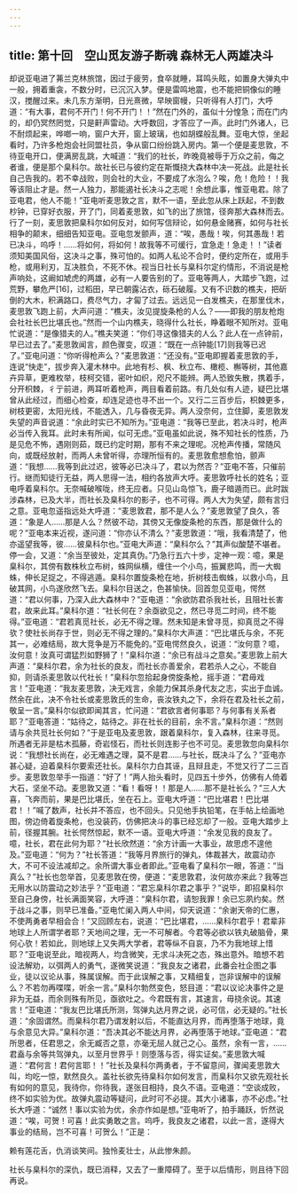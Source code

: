 ```yaml
---
---
---
```

title: 第十回　空山觅友游子断魂 森林无人两雄决斗
---



却说亚电进了茀兰克林旅馆，因过于疲劳，食卒就睡，耳鸣头眩，如置身大弹丸中一般，拥着重衾，不数分时，已沉沉入梦。便是雷鸣地震，也不能把铜像似的睡汉，搅醒过来。未几东方渐明，日光熹微，早映窗幔，只听得有人打门，大呼道：“有大事，君何不开门！何不开门！！”然在门外的，虽似十分惶急；而在门内的，却仍冥然罔觉，只是鼾声雷动。大呼数回，才答应了一声。此时门外诸人，已不耐烦起来，哗啷一响，窗户大开，窗上玻璃，也如胡蝶般乱舞。亚电大惊，坐起看时，乃许多枪炮会社同盟社员，争从窗口纷纷跳入房内。第一个便是麦思敦，不待亚电开口，便满房乱跳，大喊道：“我们的社长，昨晚竟被辱于万众之前，侮之者谁，便是那个臬科尔。故社长已与彼约定在斯慨挠大森林中决一死战。此是社长自己告我的。若不幸战败，则会社的大业，不要成了水泡么？唉，危！危险！！我等该阻止才是。然一人独力，那能遏社长决斗之志呢！余想此事，惟亚电君。除了亚电君，他人不能！”亚电听麦思敦之言，默不一语，至此忽从床上跃起，不到数杪钟，已穿好衣服，开了门，同着麦思敦，如飞的出了旅馆，径奔那大森林而去。行了一刻，麦思敦把臬科尔如何反对，如何写信辩论，如何悬金赌赛，如何与社长相争的颠末，细细告知亚电。亚电忽发颤声，道：“唉，愚哉！唉，何其愚哉！若已决斗，呜呼！……将如何，将如何！故我等不可缓行，宜急走！急走！！”读者须知美国风俗，这决斗之事，殊可怕的。如两人私论不合时，便约定所在，或用手枪，或用利刃，互决胜负，不死不休。视当日社长与臬科尔定约情形，不消说是枪声响处，这阚如虓虎的两雄，必有一人要告别的了。亚电等两人，大踏步飞跑，过荒野，攀危严[16]，过稻田，早已朝露沾衣，砾石破履。又有不识数的樵夫，把斫倒的大木，积满路口，费尽气力，才匐了过去。远远见一白发樵夫，在那里伐木，麦思敦飞跑上前，大声问道：“樵夫，汝见提旋条枪的人么？——即我的朋友枪炮会社社长巴比堪氏也。”然而一个山内樵夫，晓得什么社长，睁着眼不知所对。亚电忙说道：“是像猎夫的人。”樵夫笑道：“你们寻这像猎夫的人么？此人在一点钟前，早已过去了。”麦思敦闻言，颜色骤变，叹道：“既在一点钟能[17]则我等已迟了。”亚电问道：“你听得枪声么？”麦思敦道：“还没有。”亚电即握着麦思敦的手，连说“快走”，拔步奔入灌木林中。此地有杉、枫、秋立布、橄榄、槲等树，其他嘉卉异草，更难枚举，枝柯交错，密叶如织，咫尺不能辨。两人恐致失散，携着手，分开枳棘，彳亍前进，两耳听着枪声，两目看着前路。有几处似有人迹，疑巴比堪曾从此经过，而细心检查，却连足迹也寻不出一个。又行二三百步后，枳棘更多，树枝更密，太阳光线，不能透入，几与昏夜无异。两人没奈何，立住脚，麦思敦发失望的声音说道：“余此时实已不知所为。”亚电道：“我等已至此，若决斗时，枪声必当传入我耳。此时未有所闻，似可无虑。”亚电虽如此说，殊不知社长的性质，乃是见危不怖，遇刚则茹，既已约定时期，那有不来之理呢。况枪声传播，常随风向，或既经放射，而两人未曾听得，亦理所恒有的。麦思敦愈想愈怕，颤声道：“我想……我等到此过迟，彼等必已决斗了，君以为然否？”亚电不答，只催前行。继而知徒行无益，两人思得一法，相约各放声大呼。麦思敦呼社长的姓名；亚电呼着臬科尔。无奈喊破喉咙，终无应者。只见山岛惊飞，鹿子暗遁而已。此时跋涉森林，已及大半，而社长及臬科尔的影子，也不可得。两人大为失望，颇有言归之意。亚电忽遥指远处大呼道：“麦思敦君，那不是人么？”麦思敦望了良久，答道：“象是人……那是人么？然彼不动，其傍又无像旋条枪的东西，那是做什么的呢？”亚电本来近视，遂问道：“你亦认不清么？”麦思敦道：“哦，我看清楚了，他亦遥望我等，彼……彼臬科尔也。”亚电大声道：“臬科尔么？”其声似酸楚不堪者。停一会，又道：“余当至彼处，定其真伪。”乃急行五六十步，定神一观：噫，果是臬科尔，其傍有数株秋立布树，蛛网纵横，缠住一个小鸟，振翼悲鸣，而一大蜘蛛，伸长足捉之，不得逃遁。臬科尔置旋条枪在地，折树枝击蜘蛛，以救小鸟，且破其网，小鸟遂欣然飞去。臬科尔目送之，色甚愉快。回首忽见亚电，愕然道：“君以何事，乃深入此大森林中？”亚电道：“余欲防君杀我社长，且阻社长害君，故来此耳。”臬科尔道：“社长何在？余亟欲见之，然已寻觅二时间，终不能得。”亚电道：“君若真觅社长，必无不得之理。然未知是未曾寻觅，抑真觅之不得欤？使社长尚存于世，则必无不得之理的。”臬科尔大声道：“巴比堪氏与余，不死其一，必难结局，故大竞争是万不能免的。”亚电愕然良久，说道：“汝何意？噫，汝何意！汝真可谓猛烈如野狮了！”臬科尔道：“余已有战斗之意矣。”麦思敦上前大声道：“臬科尔君，余为社长的良友，而社长亦善爱余，君若杀人之心，不能自抑，则请杀麦思敦以代社长！”臬科尔忽拾起身傍旋条枪，摇手道：“君毋戏言！”亚电道：“我友麦思敦，决无戏言，余能力保其杀身代友之志，实出于血诚。然余在此，决不令社长或麦思敦氏的生命，丧汝铁丸之下，余将在君及社长之前，敬呈一言。”臬科尔似欲即闻其言，忙问道：“君欲言者何事耶？与何事有关系者耶？”亚电答道：“姑待之，姑待之。非在社长的目前，余不言。”臬科尔道：“然则请与余共觅社长何如？”于是亚电及麦思敦，跟着臬科尔，复入森林，往来寻觅。所遇者无非是枯木孤藤，奇岩怪石，而社长则连影子也不可见。麦思敦忽向臬科尔说：“我想社长尚在，必无难遇之理，莫不是君……与社长，既决斗了么？”亚电亦甚心疑，迫着臬科尔要索还社长。臬科尔力白其诬，且辩且走，不觉又行了二三百步。麦思敦忽举手一指道：“好了！”两人抬头看时，见四五十步外，仿佛有人倚着大石，坚坐不动。麦思敦又道：“看！看呀！！那是人……那不是社长么？”三人大喜，飞奔而前，果是巴比堪氏，坐在石上。亚电大呼道：“巴比堪君！巴比堪君！！”喊了数声，社长并不答应，也不回头。只见他手执铅笔，在手帖上绘画地图，傍边倚着旋条枪，也没装药，仿佛把决斗的事已经忘却了一般。亚电大踏步上前，径握其腕。社长愕然惊起，默不一语。亚电大呼道：“余发见我的良友了。噫，社长，君在此何为耶？”社长欣然道：“余方计画一大事业，故思虑不遑他及。”亚电道：“何为？”社长答道：“我等月界旅行的弹丸，体裁甚大，故震动亦大，不可不设法减却之。余所谓大事业者即此。”亚电看了臬科尔一眼，答道：“当真么？”社长也忽举首，见麦思敦在傍，便道：“麦思敦君，汝何故亦来此？我等岂无用水以防震动之妙法乎？”亚电道：“君忘臬科尔君之事乎？”说毕，即招臬科尔至自己身傍，社长满面笑容，大呼道：“臬科尔君，请恕我罪！余已忘夙约矣。然于战斗之事，则早已准备。”亚电忙阑入两人中间，仰天说道：“余谢天帝的仁惠，不使两勇者早相会合！”又回顾左右，说道：“巴比堪君，……臬科尔君乎！君辈非地球上人所谓学者耶？天地间之理，无一不可解者。今君等必欲以铁丸破脑骨，果何心欤！若如此，则地球上又失两大学者，君等纵不自哀，乃不为我地球上惜耶？”亚电说至此，暗视两人，均含微笑，无求斗决死之态，殊出意外。暗想不若设法解劝，以弭两人的勇气，遂微笑说道：“我良友之诸君，此番会社企图之事业，徒以议论从事，殊属误解。而于此误解之事，又精细复，岂非误解中的误解么？不若勿再喋喋，听余一言。”臬科尔勃然变色，怒目道：“君以议论决事件之是非为无益，而余则殊有所见，亟欲吐之。今君既有言，其速言，毋挠余说。其速言！”亚电道：“我友巴比堪氏所测，驾弹丸达月界之说，必可信，必无疑的。”社长道：“余固谓然。而臬科尔君乃谓发射以后，不能直达月界，而再堕落于地球，竟与余意见大异。”臬科尔道：“吾决其必不能达月界，必再堕落于地球。”亚电道：“君所思者，任君思之，余无臧否之意，亦毫无屈人就己之心。虽然，余有一言，……君盍与余等共驾弹丸，以至月世界乎！则堕落与否，得实证矣。”麦思敦大喊道：“君何言！君何言耶！！”社长及臬科尔两勇者，于不留意间，骤闻麦思敦大叫，均吃一惊，默然良久。盖社长欲先待臬科尔如何发言，而臬科尔又欲先观社长有如何的意见，我待你，你待我，遂张目相持，良久不语。亚电道：“空谈成败，终不如实验为优。故弹丸震动等疑问，此时可不必提。其大小诸事，亦不必虑。”社长大呼道：“诚然！事以实验为优，余亦作如是想。”亚电听了，拍手踊跃，忻然说道：“唉，可贺！可喜！此实勇敢之言。呜呼，我良友之诸君，以此一言，遂得大事业的结局，岂不可喜！可贺么！”正是：

赖有莲花舌，仇消谈笑间。独怜麦壮士，从此惨朱颜。

社长与臬科尔的深仇，既已消释，又去了一重障碍了。至于以后情形，则且待下回再说。